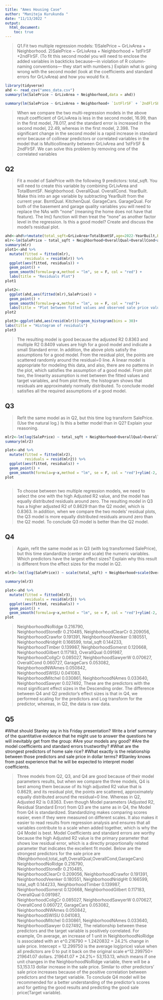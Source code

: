 ---
title: "Ames Housing Case"
author: "Maniteja Kurukunda "
date: "11/13/2022 "
output: 
  html_document:
    toc: true
---


> Q1.Fit two multiple regression models:
1)SalePrice ~ GrLivArea + Neighborhood.
2)SalePrice ~ GrLivArea + Neighborhood + 1stFlrSF +2ndFlrSF.
(To fit this second model you will need to enclose the added variables in backticks because—in violation of R column-naming conventions— they start with numbers.)
Explain what is going wrong with the second model (look at the coefficients and standard errors for GrLivArea) and how you would fix it.

```{r}
library(tidyverse)
ahd <- read_csv("ames_data.csv")
summary(lm(SalePrice ~ GrLivArea + Neighborhood,data = ahd))

summary(lm(SalePrice ~ GrLivArea + Neighborhood+ `1stFlrSF` + `2ndFlrSF`,data = ahd))

```

>When we compare the two multi-regression models in the above result coefficient of GrLivArea is less in the second model, 16.99, than in the first model, 78.017, and the standard error is increased in the second model, 22.49, whereas in the first model, 2.398. The significant change in the second model is a rapid increase in standard error because of collinear predictors or correlated variables in the model that is Multicollinearity between GrLivArea and 1stFlrSF & 2ndFlrSF. We can solve this problem by removing one of the correlated variables



## Q2
>Fit a model of SalePrice with the following 9 predictors:
total_sqft. You will need to create this variable by combining GrLivArea and TotalBsmtSF.
Neighborhood.
OverallQual.
OverallCond.
YearBuilt. Make this into an age variable by subtracting YearBuilt from the current year.
BsmtQual.
KitchenQual.
GarageCars.
GarageQual.
For both of the basement and garage quality variables you will need to replace the NAs with “none” (meaning the home does not have that feature). The lm() function will then treat the “none” as another factor level in the regression.
Is this a good model? Create and discuss the model’s residual plot.

```{r}
ahd<-ahd%>%mutate(total_sqft=GrLivArea+TotalBsmtSF,age=2022-YearBuilt,BsmtQual=replace_na(BsmtQual,"none"),GarageQual=replace_na(GarageQual,"none"))
mlr<-lm(SalePrice ~ total_sqft + Neighborhood+OverallQual+OverallCond+age+BsmtQual+KitchenQual+GarageCars+GarageQual,data = ahd)
summary(mlr)
plot1<-ahd %>% 
  mutate(fitted = fitted(mlr),
         residuals = resid(mlr)) %>% 
  ggplot(aes(fitted, residuals)) +
  geom_point() +
  geom_smooth(formula=y~x,method = "lm", se = F, col = "red") +
  labs(title = "Residuals Plot")
plot1

plot2<-
  ggplot(ahd,aes(fitted(mlr),SalePrice)) +
  geom_point() +
  geom_smooth(formula=y~x,method = "lm", se = F, col = "red")+
  labs(title = "Plot between fitted values and observed sale price values")
plot2

plot3<-ggplot(ahd,aes(resid(mlr)))+geom_histogram(bins = 30)+
labs(title = "Histogram of residuals")
plot3


```

>The resulting model is good because the adjusted R2 0.8363 and multiple R2 0.8409 values are high for a good model and indicate a small Standard error. In addition, the above plots satisfy the assumptions for a good model. From the residual plot, the points are scattered randomly around the residual=0 line. A linear model is appropriate for modeling this data, and also, there are no patterns in the plot, which satisfies the assumption of a good model. From plot two, the linearity assumption is met between the fitted values and target variables, and from plot three, the histogram shows that residuals are approximately normally distributed. To conclude model satisfies all the required assumptions of a good model.


## Q3
>Refit the same model as in Q2, but this time log transform SalePrice. (Use the natural log.)
Is this a better model than in Q2? Explain your reasoning.

```{r}
mlr2<-lm(log(SalePrice) ~ total_sqft + Neighborhood+OverallQual+OverallCond+age+BsmtQual+KitchenQual+GarageCars+GarageQual,data = ahd)
summary(mlr2)

plot<-ahd %>% 
  mutate(fitted = fitted(mlr2),
         residuals = resid(mlr2)) %>% 
  ggplot(aes(fitted, residuals)) +
  geom_point() +
  geom_smooth(formula=y~x,method = "lm", se = F, col = "red")+ylim(-2, 2)+labs(title = "Residuals Plot")
plot



```

>To choose between two multiple regression models, we need to select the one with the high Adjusted R2 value, and the model has equally distributed residuals around zero. The resulting model in Q3 has a higher adjusted R2 of 0.8629 than the Q2 model, which is 0.8363. In addition, when we compare the two models' residual plots, the Q3 model is more equally distributed residuals around zero than the Q2 model. To conclude Q3 model is better than the Q2 model.


## Q4
>Again, refit the same model as in Q3 (with log transformed SalePrice), but this time standardize (center and scale) the numeric variables.
Which predictors have the largest effect sizes? Explain why this result is different from the effect sizes for the model in Q2.

```{r}
mlr3<-lm((log(SalePrice)) ~ scale(total_sqft) + Neighborhood+scale(OverallQual)+scale(OverallCond)+scale(age)+BsmtQual+KitchenQual+scale(GarageCars)+GarageQual,data = ahd)

summary(mlr3)

plot<-ahd %>% 
  mutate(fitted = fitted(mlr3),
         residuals = resid(mlr3)) %>% 
  ggplot(aes(fitted, residuals)) +
  geom_point() +
  geom_smooth(formula=y~x,method = "lm", se = F, col = "red")+ylim(-2, 2)+labs(title = "Residuals Plot")
plot


```


>NeighborhoodNoRidge 0.216790,   
NeighborhoodStoneBr  0.210485, 
NeighborhoodClearCr  0.209056,
NeighborhoodCrawfor  0.191391,
NeighborhoodVeenker  0.180551,
NeighborhoodNridgHt  0.166599,
total_sqft           0.144233,
NeighborhoodTimber   0.139987,
NeighborhoodSomerst  0.120668, 
NeighborhoodGilbert  0.117183,
OverallQual          0.091987,   
NeighborhoodCollgCr  0.085027,
NeighborhoodSawyerW  0.070627, 
OverallCond          0.060727, 
GarageCars           0.053082,
NeighborhoodNWAmes   0.050842,   
NeighborhoodSWISU    0.041083,     
NeighborhoodMitchel  0.030861,
NeighborhoodNAmes    0.033640,
NeighborhoodSawyer   0.027492,
These are the predictors with the most significant effect sizes in the Descending order. The difference between Q4 and Q2 predictor's effect sizes is that in Q4, we performed scaling for the predictors and Log transform for the predictor, whereas, in Q2, the data is raw data.




## Q5
#What should Stanley say in his Friday presentation? Write a brief summary of the quantitative evidence that he might use to answer the questions he will inevitably get from the group:
#Are your models any good?
#Are the model coefficients and standard errors trustworthy?
#What are the strongest predictors of home sale rice?
#What exactly is the relationship between those predictors and sale price in dollar terms?
#Stanley knows from past experience that he will be expected to interpret model coefficients.

>Three models from Q2, Q3, and Q4 are good because of their model parameters results, but when we compare the three models, Q4 is best among them because of its high adjusted R2 value that is 0.8629, and its residual plot, the points are scattered, approximately equally distributed around the residual=0 line. Whereas in Q2, Adjusted R2 is 0.8363. Even though Model parameters (Adjusted R2, Residual Standard Error) from Q3 are the same as in Q4, the Model from Q4 is standardized. Standardizing makes comparing scores easier, even if they were measured on different scales. It also makes it easier to read results from regression analysis and ensures that all variables contribute to a scale when added together, which is why the Q4 Model is best. Model Coefficients and standard errors are worthy because the high Adjusted R2 value is the primary parameter that shows low residual error, which is a directly proportionally related parameter that indicates the excellent fit model. 
Below are the strongest predictors for the sale price are (Neighborhood,total_sqft,OverallQual,OverallCond,GarageCars)
NeighborhoodNoRidge 0.216790,   
NeighborhoodStoneBr  0.210485,  
NeighborhoodClearCr  0.209056,
NeighborhoodCrawfor  0.191391,
NeighborhoodVeenker  0.180551,
NeighborhoodNridgHt  0.166599,
total_sqft           0.144233,
NeighborhoodTimber   0.139987,
NeighborhoodSomerst  0.120668, 
NeighborhoodGilbert  0.117183,
OverallQual          0.091987,   
NeighborhoodCollgCr  0.085027,
NeighborhoodSawyerW  0.070627, 
OverallCond          0.060727, 
GarageCars           0.053082,
NeighborhoodNWAmes   0.050842,   
NeighborhoodSWISU    0.041083,     
NeighborhoodMitchel  0.030861,
NeighborhoodNAmes    0.033640,
NeighborhoodSawyer   0.027492,
The relationship between these predictors and the target variable is positively correlated. For example, On average, an increase of 1 unit in NeighborhoodNoRidge is associated with an e^0.216790 = 1.2420832 = 24.2% change in sale price. Intercept = 12.299750 is the average log(price) value when all predictors are  0 to put it back on the original scale e^12.299750= 219641.07 dollars.
219641.07 * 24.2%= 53,153.13, which means if one unit changes in the NeighborhoodNoRidge variable, there will be a 53,153.13 dollar increase in the sale price. Similar to other predictors' sale price increases because of the positive correlation between predictors and the target variable. To conclude Q4 model will be recommended for a better understanding of the predictor's scores and for getting the good results and predicting the good sale price(Target variable).
